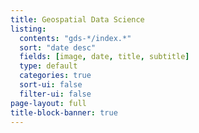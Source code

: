 ```yaml
---
title: Geospatial Data Science
listing:
  contents: "gds-*/index.*"
  sort: "date desc"
  fields: [image, date, title, subtitle]
  type: default
  categories: true
  sort-ui: false
  filter-ui: false
page-layout: full
title-block-banner: true
---
```


::: {#posts}
:::
